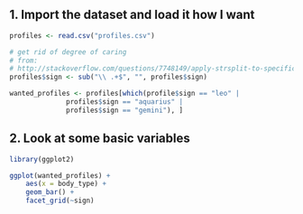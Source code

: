 ## 1. Import the dataset and load it how I want

```r
profiles <- read.csv("profiles.csv")

# get rid of degree of caring
# from:
# http://stackoverflow.com/questions/7748149/apply-strsplit-to-specific-column-in-a-data-frame
profiles$sign <- sub("\\ .+$", "", profiles$sign)

wanted_profiles <- profiles[which(profile$sign == "leo" |
              profiles$sign == "aquarius" | 
              profiles$sign == "gemini"), ]
```


## 2. Look at some basic variables

```r
library(ggplot2)

ggplot(wanted_profiles) + 
    aes(x = body_type) +
    geom_bar() + 
    facet_grid(~sign)
```

